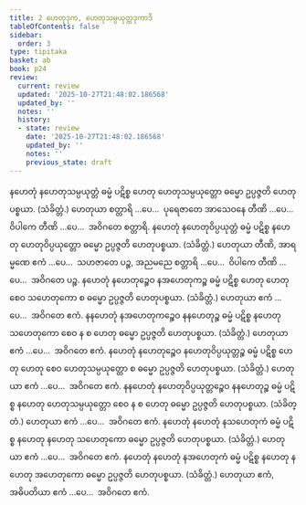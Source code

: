 ```yaml
---
title: 2 ဟေတုဒုက, ဟေတုသမ္ပယုတ္တဒုကာဒိ
tableOfContents: false
sidebar:
  order: 3
type: tipitaka
basket: ab
book: p24
review:
  current: review
  updated: '2025-10-27T21:48:02.186568'
  updated_by: ''
  notes: ''
  history:
  - state: review
    date: '2025-10-27T21:48:02.186568'
    updated_by: ''
    notes: ''
    previous_state: draft
---
```



<ReviewStatus review={frontmatter.review} showDetails={true} />

<HypothesisAnnotation frontmatter={frontmatter} />

<DynamicBreadcrumb />

<Division number="4" book="p24" e="ch" v="40" p="426">

<Paragraph number="12" book="p24">
နဟေတုံ နဟေတုသမ္ပယုတ္တံ ဓမ္မံ ပဋိစ္စ ဟေတု ဟေတုသမ္ပယုတ္တော ဓမ္မော ဥပ္ပဇ္ဇတိ ဟေတုပစ္စယာ. (သံခိတ္တံ.) ဟေတုယာ စတ္တာရိ …ပေ…  ပုရေဇာတေ အာသေဝနေ တီဏိ …ပေ…  ဝိပါကေ တီဏိ …ပေ…  အဝိဂတေ စတ္တာရိ.
</Paragraph>

<Paragraph number="13" book="p24">
နဟေတုံ နဟေတုဝိပ္ပယုတ္တံ ဓမ္မံ ပဋိစ္စ နဟေတု ဟေတုဝိပ္ပယုတ္တော ဓမ္မော ဥပ္ပဇ္ဇတိ ဟေတုပစ္စယာ. (သံခိတ္တံ.) ဟေတုယာ တီဏိ, အာရမ္မဏေ ဧကံ …ပေ…  သဟဇာတေ ပဉ္စ, အညမညေ စတ္တာရိ …ပေ…  ဝိပါကေ တီဏိ …ပေ…  အဝိဂတေ ပဉ္စ.
</Paragraph>

</Division>
<Division number="5" book="p24" e="ch" v="40" p="426">

<Paragraph number="14" book="p24">
နဟေတုံ နဟေတုဉ္စေဝ နအဟေတုကဉ္စ ဓမ္မံ ပဋိစ္စ ဟေတု ဟေတု စေဝ သဟေတုကော စ ဓမ္မော ဥပ္ပဇ္ဇတိ ဟေတုပစ္စယာ. (သံခိတ္တံ.) ဟေတုယာ ဧကံ …ပေ…  အဝိဂတေ ဧကံ.
</Paragraph>

<Paragraph number="15" book="p24">
နနဟေတုံ နအဟေတုကဉ္စေဝ နနဟေတုဉ္စ ဓမ္မံ ပဋိစ္စ နဟေတု သဟေတုကော စေဝ န စ ဟေတု ဓမ္မော ဥပ္ပဇ္ဇတိ ဟေတုပစ္စယာ. (သံခိတ္တံ.) ဟေတုယာ ဧကံ …ပေ…  အဝိဂတေ ဧကံ.
</Paragraph>

</Division>
<Division number="6" book="p24" e="ch" v="40" p="426">

<Paragraph number="16" book="p24">
နဟေတုံ နဟေတုဉ္စေဝ နဟေတုဝိပ္ပယုတ္တဉ္စ ဓမ္မံ ပဋိစ္စ ဟေတု ဟေတု စေဝ ဟေတုသမ္ပယုတ္တော စ ဓမ္မော ဥပ္ပဇ္ဇတိ ဟေတုပစ္စယာ. (သံခိတ္တံ.) ဟေတုယာ ဧကံ …ပေ…  အဝိဂတေ ဧကံ.
</Paragraph>

<Paragraph number="17" book="p24">
နနဟေတုံ နဟေတုဝိပ္ပယုတ္တဉ္စေဝ နနဟေတုဉ္စ ဓမ္မံ ပဋိစ္စ နဟေတု ဟေတုသမ္ပယုတ္တော စေဝ န စ ဟေတု ဓမ္မော ဥပ္ပဇ္ဇတိ ဟေတုပစ္စယာ. (သံခိတ္တံ.) ဟေတုယာ ဧကံ …ပေ…  အဝိဂတေ ဧကံ.
</Paragraph>

</Division>
<Division number="7" book="p24" e="ch" v="40" p="426">

<Paragraph number="18" book="p24">
နဟေတုံ နဟေတုံ နသဟေတုကံ ဓမ္မံ ပဋိစ္စ နဟေတု နဟေတု သဟေတုကော ဓမ္မော ဥပ္ပဇ္ဇတိ ဟေတုပစ္စယာ. (သံခိတ္တံ.) ဟေတုယာ ဧကံ …ပေ…  အဝိဂတေ ဧကံ.
</Paragraph>

<Paragraph number="19" book="p24">
နဟေတုံ နဟေတုံ နအဟေတုကံ ဓမ္မံ ပဋိစ္စ နဟေတု နဟေတု အဟေတုကော ဓမ္မော ဥပ္ပဇ္ဇတိ ဟေတုပစ္စယာ. (သံခိတ္တံ.) ဟေတုယာ ဧကံ, အဓိပတိယာ ဧကံ …ပေ…  အဝိဂတေ ဧကံ.
</Paragraph>
</Division>